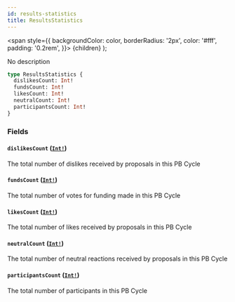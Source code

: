 ```yaml
---
id: results-statistics
title: ResultsStatistics
---
```


<span
style={{
      backgroundColor: color,
      borderRadius: '2px',
      color: '#fff',
      padding: '0.2rem',
    }}>
{children}
</span>
);

No description

```graphql
type ResultsStatistics {
  dislikesCount: Int!
  fundsCount: Int!
  likesCount: Int!
  neutralCount: Int!
  participantsCount: Int!
}
```

### Fields

#### `dislikesCount` ([`Int!`](/docs/api/scalars/int))

The total number of dislikes received by proposals in this PB Cycle

#### `fundsCount` ([`Int!`](/docs/api/scalars/int))

The total number of votes for funding made in this PB Cycle

#### `likesCount` ([`Int!`](/docs/api/scalars/int))

The total number of likes received by proposals in this PB Cycle

#### `neutralCount` ([`Int!`](/docs/api/scalars/int))

The total number of neutral reactions received by proposals in this PB Cycle

#### `participantsCount` ([`Int!`](/docs/api/scalars/int))

The total number of participants in this PB Cycle
